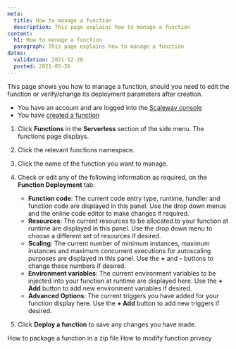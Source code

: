 ```yaml
---
meta:
  title: How to manage a function
  description: This page explains how to manage a function
content:
  h1: How to manage a function
  paragraph: This page explains how to manage a function
dates:
  validation: 2021-12-20
  posted: 2021-05-26
---
```


This page shows you how to manage a function, should you need to edit the function or verify/change its deployment parameters after creation.

<Message type="requirement">

  - You have an account and are logged into the [Scaleway console](https://console.scaleway.com)
  - You have [created a function](/compute/functions/how-to/create-a-function/)

</Message>


1. Click **Functions** in the **Serverless** section of the side menu. The functions page displays.

2. Click the relevant functions namespace. 

3. Click the name of the function you want to manage.

  <Lightbox src="scaleway-manage-function.png" alt="" />

4. Check or edit any of the following information as required, on the **Function Deployment** tab:
    - **Function code**: The current code entry type, runtime, handler and function code are displayed in this panel. Use the drop down menus and the online code editor to make changes if required.
    - **Resources**: The current resources to be allocated to your function at runtime are displayed in this panel. Use the drop down menu to choose a different set of resources if desired.
    - **Scaling**: The current number of minimum instances, maximum instances and maximum concurrent executions for autoscaling purposes are displayed in this panel. Use the **+** and **-** buttons to change these numbers if desired.
    - **Environment variables**: The current environment variables to be injected into your function at runtime are displayed here.  Use the **+ Add** button to add new environment variables if desired.
    - **Advanced Options**: The current triggers you have added for your function display here. Use the **+ Add** button to add new triggers if desired.

5. Click **Deploy a function** to save any changes you have made.

<Navigation>
  <PreviousButton to="/compute/functions/how-to/package-function-in-zip/">How to package a function in a zip file</PreviousButton>
  <NextButton to="/compute/functions/how-to/modify-function-privacy/">How to modify function privacy</NextButton>
</Navigation>
